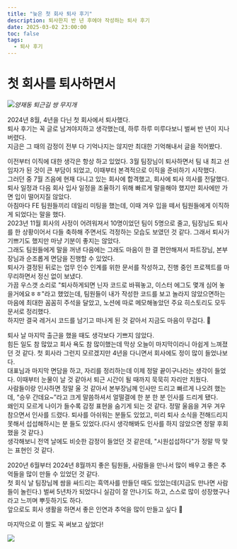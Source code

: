 ```yaml
---
title: "늦은 첫 회사 퇴사 후기"
description: 퇴사한지 반 년 후에야 작성하는 퇴사 후기
date: 2025-03-02 23:00:00
toc: false
tags:
  - 퇴사 후기
---
```


# 첫 회사를 퇴사하면서

![](/posts/first-resignation/yangjae-rainbow.jpg)*양재동 퇴근길 쌍 무지개*

2024년 8월, 4년을 다닌 첫 회사에서 퇴사했다.<br />
퇴사 후기는 꼭 글로 남겨야지하고 생각했는데, 하루 하루 미루다보니 벌써 반 년이 지나버렸다.<br />
지금은 그 때의 감정이 전부 다 기억나지는 않지만 최대한 기억해내서 글을 적어봤다.

이전부터 이직에 대한 생각은 항상 하고 있었다. 3월 팀장님이 퇴사하면서 팀 내 최고 선임자가 된 것이 큰 부담이 되었고, 이때부터 본격적으로 이직을 준비하기 시작했다.<br />
그러던 중 7월 즈음에 현재 다니고 있는 회사에 합격했고, 회사에 퇴사 의사를 전달했다.<br />
퇴사 일정과 다음 회사 입사 일정을 조율하기 위해 빠르게 말을해야 했지만 회사에만 가면 입이 떨어지질 않았다.<br />
아침마다 FE 팀원들끼리 데일리 미팅을 했는데, 이때 겨우 입을 떼서 팀원들에게 이직하게 되었다는 말을 했다.<br />
2023년 11월 회사의 사정이 어려워져서 10명이었던 팀이 5명으로 줄고, 팀장님도 퇴사를 한 상황이어서 다들 축하해 주면서도 걱정하는 모습도 보였던 것 같다. 그래서 퇴사가 기쁘기도 했지만 마냥 기분이 좋지는 않았다.<br />
그래도 팀원들에게 말을 꺼낸 다음에는 그래도 마음이 한 결 편안해져서 파트장님, 본부장님과 순조롭게 면담을 진행할 수 있었다.<br />
퇴사가 결정된 뒤로는 업무 인수 인계를 위한 문서를 작성하고, 진행 중인 프로젝트를 마무리하면서 정신 없이 보냈다.<br />
가끔 우스갯 소리로 "퇴사하게되면 닌자 코드로 바꿔놓고, 이스터 에그도 몇개 심어 놓을거에요ㅎㅎ"라고 했었는데, 팀원들이 내가 작성한 코드를 보고 놀라지 않았으면하는 마음에 최대한 꼼꼼히 주석을 달았고, 노션에 따로 메모해놓았던 주요 히스토리도 모두 문서로 정리했다.<br />
하지만 결국 레거시 코드를 남기고 떠나게 된 것 같아서 지금도 마음이 무겁다. 🤣

퇴사 날 마지막 출근을 했을 때도 생각보다 기쁘지 않았다.<br />
힘든 일도 참 많았고 회사 욕도 참 많이했는데 막상 오늘이 마지막이라니 아쉽게 느껴졌던 것 같다. 첫 회사라 그런지 모르겠지만 4년을 다니면서 회사에도 정이 많이 들었나보다.<br />
대표님과 마지막 면담을 하고, 자리를 정리하는데 이제 정말 끝이구나라는 생각이 들었다. 이때부터 눈물이 날 것 같아서 퇴근 시간이 될 때까지 묵묵히 자리만 치웠다.<br />
사람들이랑 인사하면 정말 울 것 같아서 본부장님께 인사만 드리고 빠르게 나오려 했는데, “승우 간데요~”라고 크게 말씀하셔서 얼떨결에 한 분 한 분 인사를 드리게 됐다.<br />
왜인지 모르게 나이가 들수록 감정 표현을 숨기게 되는 것 같다. 정말 울음을 겨우 겨우 참으면서 인사를 드렸다. 퇴사를 아쉬워는 분들도 있었고, 미리 퇴사 소식을 전해드리지 못해서 섭섭해하시는 분 들도 있었다.(다시 생각해봐도 인사를 하지 않았으면 정말 후회했을 것 같다.)<br />
생각해보니 전역 날에도 비슷한 감정이 들었던 것 같은데, "시원섭섭하다"가 정말 딱 맞는 표현인 것 같다.

2020년 6월부터 2024년 8월까지 좋은 팀원들, 사람들을 만나서 많이 배우고 좋은 추억들을 많이 만들 수 있었던 것 같다.<br />
첫 회식 날 팀장님께 쌈을 싸드리는 흑역사를 만들던 때도 있었는데(지금도 만나면 사람들이 놀린다.) 벌써 5년차가 되었다니 실감이 잘 안나기도 하고, 스스로 많이 성장했구나라고 느끼며 뿌듯하기도 하다.<br />
앞으로도 회사 생활을 하면서 좋은 인연과 추억을 많이 만들고 싶다 🙂

마지막으로 이 짤도 꼭 써보고 싶었다!

![](/posts/first-resignation/gayoung.png)
